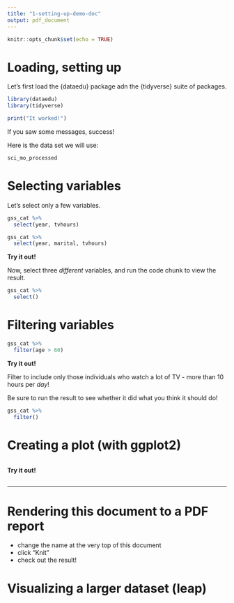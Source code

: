 ```yaml
---
title: "1-setting-up-demo-doc"
output: pdf_document
---
```


```r
knitr::opts_chunk$set(echo = TRUE)
```

# Loading, setting up 

Let's first load the {dataedu} package adn the {tidyverse} suite of packages.

```r
library(dataedu)
library(tidyverse)

print("It worked!")
```

If you saw some messages, success!

Here is the data set we will use:

```r
sci_mo_processed
```

# Selecting variables

Let's select only a few variables.

```r
gss_cat %>% 
  select(year, tvhours)

gss_cat %>% 
  select(year, marital, tvhours)
```

**Try it out!**

Now, select three *different* variables, and run the code chunk to view the result.

```r
gss_cat %>% 
  select()
```

# Filtering variables

```r
gss_cat %>% 
  filter(age > 60)
```

**Try it out!**

Filter to include only those individuals who watch a lot of TV - more than 10 hours per *day*!

Be sure to run the result to see whether it did what you think it should do!

```r
gss_cat %>% 
  filter()
```

# Creating a plot (with ggplot2)

```r

```

**Try it out!**

```r

```

---

# Rendering this document to a PDF report 

- change the name at the very top of this document
- click "Knit"
- check out the result!

# Visualizing a larger dataset (leap)

```r

```